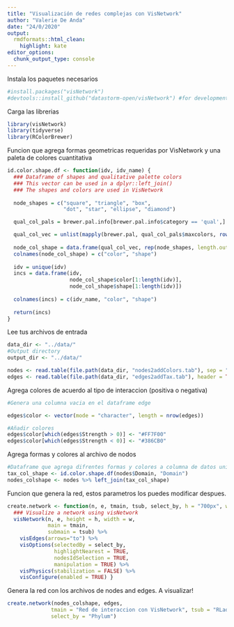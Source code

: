```yaml
---
title: "Visualización de redes complejas con VisNetwork"
author: "Valerie De Anda"
date: "24/0/2020"
output:
  rmdformats::html_clean:
    highlight: kate
editor_options: 
  chunk_output_type: console
---
```


Instala los paquetes necesarios
```r
#install.packages("visNetwork")
#devtools::install_github("datastorm-open/visNetwork") #for development version
```

Carga las librerias
```r
library(visNetwork)
library(tidyverse)
library(RColorBrewer)
```


Funcion que agrega formas geometricas requeridas por VisNetwork y una paleta de colores cuantitativa
```r
id.color.shape.df <- function(idv, idv_name) {
  ### Dataframe of shapes and qualitative palette colors
  ### This vector can be used in a dplyr::left_join()
  ### The shapes and colors are used in VisNetwork
  
  node_shapes = c("square", "triangle", "box",
                  "dot", "star", "ellipse", "diamond")

  qual_col_pals = brewer.pal.info[brewer.pal.info$category == 'qual',]

  qual_col_vec = unlist(mapply(brewer.pal, qual_col_pals$maxcolors, rownames(qual_col_pals)))
  
  node_col_shape = data.frame(qual_col_vec, rep(node_shapes, length.out = length(qual_col_vec)))
  colnames(node_col_shape) = c("color", "shape")
  
  idv = unique(idv)
  incs = data.frame(idv,
                    node_col_shape$color[1:length(idv)],
                    node_col_shape$shape[1:length(idv)])
  
  colnames(incs) = c(idv_name, "color", "shape")
  
  return(incs)
}
```


Lee tus archivos de entrada 

```r
data_dir <- "../data/"
#Output directory
output_dir <- "../data/"

nodes <- read.table(file.path(data_dir, "nodes2addColors.tab"), sep = "\t", header = TRUE)
edges <- read.table(file.path(data_dir, "edges2addTax.tab"), header = TRUE, sep="\t")

```

Agrega colores de acuerdo al tipo de interaccion (positiva o negativa)

```r
#Genera una columna vacia en el dataframe edge

edges$color <- vector(mode = "character", length = nrow(edges))

#Añadir colores  
edges$color[which(edges$Strength > 0)] <- "#FF7F00"
edges$color[which(edges$Strength < 0)] <- "#386CB0"
```

Agrega formas y colores al archivo de nodos

```r
#Dataframe que agrega difrentes formas y colores a columna de datos unicos 
tax_col_shape <- id.color.shape.df(nodes$Domain, "Domain")
nodes_colshape <- nodes %>% left_join(tax_col_shape)
```
Funcion que genera la red, estos parametros los puedes modificar despues. 

```r
create.network <- function(n, e, tmain, tsub, select_by, h = "700px", w = "100%") { 
  ### Visualize a network using visNetwork
  visNetwork(n, e, height = h, width = w,
             main = tmain,
             submain = tsub) %>%
    visEdges(arrows="to") %>%
    visOptions(selectedBy = select_by, 
               highlightNearest = TRUE, 
               nodesIdSelection = TRUE,
               manipulation = TRUE) %>%
    visPhysics(stabilization = FALSE) %>%
    visConfigure(enabled = TRUE) }
```



Genera la red con los archivos de nodes and edges. 
A visualizar!

```r
create.network(nodes_colshape, edges,
              tmain = "Red de interaccion con VisNetwork", tsub = "RLadies Workshop",
              select_by = "Phylum")
```














